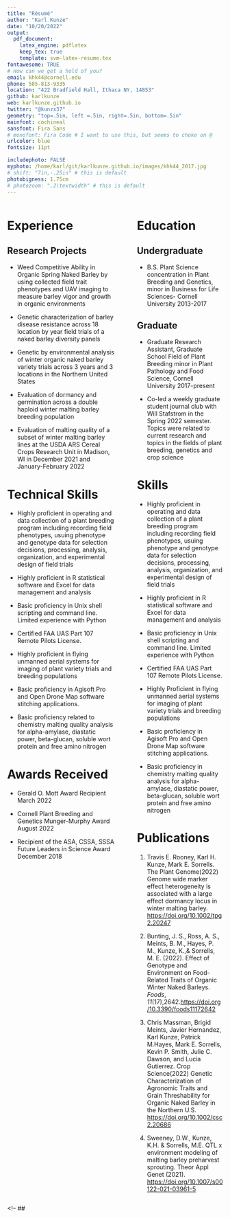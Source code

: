 ```yaml
---
title: "Résumé"
author: "Karl Kunze"
date: "10/20/2022"
output: 
  pdf_document:
    latex_engine: pdflatex
    keep_tex: true
    template: svm-latex-resume.tex
fontawesome: TRUE
# How can we get a hold of you?
email: khk44@cornell.edu
phone: 585-813-9335
location: "422 Bradfield Hall, Ithaca NY, 14853"
github: karlkunze
web: karlkunze.github.io
twitter: "@kunzx37"
geometry: "top=.5in, left =.5in, right=.5in, bottom=.5in"
mainfont: cochineal
sansfont: Fira Sans
# monofont: Fira Code # I want to use this, but seems to choke on @
urlcolor: blue
fontsize: 11pt

includephoto: FALSE
myphoto: /home/karl/git/karlkunze.github.io/images/khk44_2017.jpg
# shift: "7in,-.25in" # this is default
photobigness: 1.75cm
# photozoom: ".2\textwidth" # this is default
---
```



<!-- Read more about Pandoc's [fenced_divs](https://pandoc.org/MANUAL.html#extension-fenced_divs) syntax -->

:::::: {.columns}
::: {.column width="50%" data-latex="{0.50\textwidth}"}

# Experience
## Research Projects

-   Weed Competitive Ability in Organic Spring Naked Barley by using collected field trait phenotypes and UAV imaging to measure barley vigor and growth in organic environments

-   Genetic characterization of barley disease resistance across 18 location by year field trials of a naked barley diversity panels

-   Genetic by environmental analysis of winter organic naked barley variety trials across 3 years and 3 locations in the Northern United States

-   Evaluation of dormancy and germination across a double haploid winter malting barley breeding population

-   Evaluation of malting quality of a subset of winter malting barley lines at the USDA ARS Cereal Crops Research Unit in Madison, WI in December 2021 and January-February 2022 

# Technical Skills

-   Highly proficient in operating and data collection of a plant breeding program including recording field phenotypes, usuing phenotype and genotype data for selection decisions, processing, analysis, organization, and experimental design of field trials
-   Highly proficient in R statistical software and Excel for data management and analysis 

-   Basic proficiency in Unix shell scripting and command line. Limited experience with Python

-   Certified FAA UAS Part 107 Remote Pilots License. 

-   Highly proficient in flying unmanned aerial systems for imaging of plant variety trials and breeding populations

-   Basic proficiency in Agisoft Pro and Open Drone Map software stitching applications.

-   Basic proficiency related to chemistry malting quality analysis for alpha-amylase, diastatic power, beta-glucan, soluble wort protein and free amino nitrogen

# Awards Received

-   Gerald O. Mott Award Recipient  \hfill March 2022 

-   Cornell Plant Breeding and Genetics Munger-Murphy Award  \hfill August 2022 

-   Recipient of the ASA, CSSA, SSSA Future Leaders in Science Award  \hfill December 2018


:::
::: {.column width="2%" data-latex="{0.02\textwidth}"}
\ 
<!-- an empty div with an empty character to serve as a column sep -->
:::
:::::: {.column width="40%" data-latex="{0.40\textwidth}"}

# Education

## Undergraduate
-   B.S. Plant Science concentration in Plant Breeding and Genetics, minor in Business for Life Sciences- Cornell University        \hfill 2013-2017

## Graduate
-   Graduate Research Assistant, Graduate School Field of Plant Breeding minor in Plant Pathology and Food Science, Cornell University             \hfill 2017-present

-   Co-led a weekly graduate student journal club with Will Stafstrom in the Spring 2022 semester. Topics were related to current research and topics in the fields of plant breeding, genetics and crop science

# Skills

-   Highly proficient in operating and data collection of a plant breeding program including recording field phenotypes, usuing phenotype and genotype data for selection decisions, processing, analysis, organization, and experimental design of field trials

-   Highly proficient in R statistical software and Excel for data management and analysis 

-   Basic proficiency in Unix shell scripting and command line. Limited experience with Python

-   Certified FAA UAS Part 107 Remote Pilots License. 

-   Highly Proficient in flying unmanned aerial systems for imaging of plant variety trials and breeding populations

-   Basic proficiency in Agisoft Pro and Open Drone Map software stitching applications.

-   Basic proficiency in chemistry malting quality analysis for alpha-amylase, diastatic power, beta-glucan, soluble wort protein and free amino nitrogen

# Publications

1.  Travis E. Rooney, Karl H. Kunze, Mark E. Sorrells. The Plant Genome(2022) Genome wide marker effect heterogeneity is associated with a large effect dormancy locus in winter malting barley. <https://doi.org/10.1002/tpg2.20247>

2. Bunting, J. S., Ross, A. S., Meints, B. M., Hayes, P. M., Kunze, K.,& Sorrells, M. E. (2022). Effect of Genotype and Environment on Food-Related Traits of Organic Winter Naked Barleys. *Foods*, *11*(17),2642.<https://doi.org/10.3390/foods11172642>

3.  Chris Massman, Brigid Meints, Javier Hernandez, Karl Kunze, Patrick M.Hayes, Mark E. Sorrells, Kevin P. Smith, Julie C. Dawson, and Lucia Gutierrez. Crop Science(2022) Genetic Characterization of Agronomic Traits and Grain Threshability for Organic Naked Barley in the Northern U.S. <https://doi.org/10.1002/csc2.20686>

4. Sweeney, D.W., Kunze, K.H. & Sorrells, M.E. QTL x environment modeling of malting barley preharvest sprouting. Theor Appl Genet (2021). <https://doi.org/10.1007/s00122-021-03961-5>


:::
::::::

<!-- If you want another page, this is how you can do it... -->

<!-- ##\newpage

:::::: {.columns}
::: {.column width="60%" data-latex="{0.60\textwidth}"}




:::
::: {.column width="2%" data-latex="{0.02\textwidth}"}



:::
:::::: {.column width="38%" data-latex="{0.38\textwidth}"}


:::
::::::
